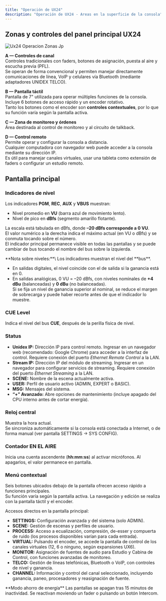 ```yaml
---
title: "Operación de UX24"
description: "Operación de UX24 - Areas en la superficie de la consola"
---
```


## Zonas y controles del panel principal UX24

![Ux24 Operacion Zonas Jp](/images/ux24/ux24-operacion-zonas.jpg)

**A — Controles de canal**\
Controles tradicionales con faders, botones de asignación, puesta al aire y escucha previa (PFL).\
Se operan de forma convencional y permiten manejar directamente comunicaciones de línea, VoIP y celulares vía Bluetooth (mediante adaptadores UNIDEX TELCO).

**B — Pantalla táctil**\
Pantalla de 7" utilizada para operar múltiples funciones de la consola.\
Incluye 6 botones de acceso rápido y un encoder rotativo.\
Tanto los botones como el encoder son **controles contextuales**, por lo que su función varía según la pantalla activa.

**C — Zona de monitoreo y órdenes**\
Área destinada al control de monitoreo y al circuito de talkback.

**D — Control remoto**\
Permite operar y configurar la consola a distancia.\
Cualquier computadora con navegador web puede acceder a la consola mediante su dirección IP.\
Es útil para manejar canales virtuales, usar una tableta como extensión de faders o configurar un estudio remoto.

## Pantalla principal

### Indicadores de nivel

Los indicadores **PGM**, **REC**, **AUX** y **VBUS** muestran:

- Nivel promedio en **VU** (barra azul de movimiento lento).
- Nivel de pico en **dBfs** (segmento amarillo flotante).

La escala está tabulada en dBfs, donde **–20 dBfs corresponde a 0 VU**.\
El valor numérico a la derecha indica el máximo actual (en VU o dBfs) y se conmuta tocando sobre el número.\
El indicador principal permanece visible en todas las pantallas y se puede cambiar de bus tocando el nombre del bus sobre la izquierda.

<Tip>
  **Nota sobre niveles:**\
  Los indicadores muestran el nivel del **bus**.

  - En salidas digitales, el nivel coincide con el de salida si la ganancia está en 0.
  - En salidas analógicas, 0 VU = –20 dBfs, con niveles nominales de **\+4 dBu** (balanceadas) y **0 dBu** (no balanceadas).\
    Si se fija un nivel de ganancia superior al nominal, se reduce el margen de sobrecarga y puede haber recorte antes de que el indicador lo muestre.
</Tip>

### CUE Level

Indica el nivel del bus **CUE**, después de la perilla física de nivel.

### Status

- **Unidex IP:** Dirección IP para control remoto. Ingresar en un navegador web (recomendado: Google Chrome) para acceder a la interfaz de control. Requiere conexión del puerto _Ethernet Remote Control_ a la LAN.
- **Stream IP:** Dirección IP del módulo de streaming. Ingresar en un navegador para configurar servicios de streaming. Requiere conexión del puerto _Ethernet Streaming_ a la LAN.
- **SCENE:** Nombre de la escena actualmente activa.
- **USER:** Perfil de usuario activo (ADMIN, EXPERT o BASIC).
- **MSG:** Mensajes del sistema.
- **“\+” Avanzado:** Abre opciones de mantenimiento (incluye apagado del CPU interno antes de cortar energía).

### Reloj central

Muestra la hora actual.\
Se sincroniza automáticamente si la consola está conectada a Internet, o de forma manual (ver pantalla SETTINGS -\> SYS CONFIG).

### Contador EN EL AIRE

Inicia una cuenta ascendente (**hh:mm:ss**) al activar micrófonos. Al apagarlos, el valor permanece en pantalla.

### Menú contextual

Seis botones ubicados debajo de la pantalla ofrecen acceso rápido a funciones principales.\
Su función varía según la pantalla activa. La navegación y edición se realiza con la pantalla táctil y el encoder.

Accesos directos en la pantalla principal:

- **SETTINGS:** Configuración avanzada y del sistema (solo ADMIN).
- **SCENE:** Gestión de escenas y perfiles de usuario.
- **PROCESS:** Acceso a ecualización, compresión, de-esser y compuerta de ruido (los procesos disponibles varían para cada entrada).
- **VIRTUAL:** Pulsando el encoder, se accede la pantalla de control de los canales virtuales (12, 6 o ninguno, según expansiones UX6).
- **MONITOR:** Asignación de fuentes de audio para Estudio y Cabina de Control, con funciones avanzadas de monitoreo.
- **TELCO:** Gestión de líneas telefónicas, Bluetooth o VoIP, con controles de nivel y ganancia.
- **CHANNEL:** Información y control del canal seleccionado, incluyendo ganancia, paneo, procesadores y reasignación de fuente.

<Note>
  **Modo ahorro de energía**
  Las pantallas se apagan tras 15 minutos de inactividad.
  Se reactivan moviendo un fader o pulsando un botón Intercom.
</Note>
